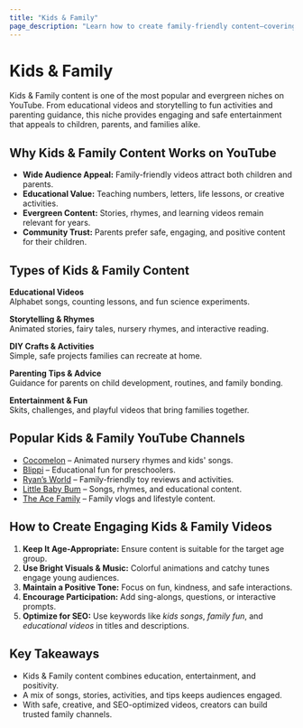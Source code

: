 ```yaml
---
title: "Kids & Family"
page_description: "Learn how to create family-friendly content—covering educational videos, fun activities, parenting tips, and entertainment for children of all ages."
---
```



# Kids & Family

Kids & Family content is one of the most popular and evergreen niches on YouTube. From educational videos and storytelling to fun activities and parenting guidance, this niche provides engaging and safe entertainment that appeals to children, parents, and families alike.

## Why Kids & Family Content Works on YouTube

- **Wide Audience Appeal:** Family-friendly videos attract both children and parents.  
- **Educational Value:** Teaching numbers, letters, life lessons, or creative activities.  
- **Evergreen Content:** Stories, rhymes, and learning videos remain relevant for years.  
- **Community Trust:** Parents prefer safe, engaging, and positive content for their children.  

## Types of Kids & Family Content

**Educational Videos**  
Alphabet songs, counting lessons, and fun science experiments.  

**Storytelling & Rhymes**  
Animated stories, fairy tales, nursery rhymes, and interactive reading.  

**DIY Crafts & Activities**  
Simple, safe projects families can recreate at home.  

**Parenting Tips & Advice**  
Guidance for parents on child development, routines, and family bonding.  

**Entertainment & Fun**  
Skits, challenges, and playful videos that bring families together.  

## Popular Kids & Family YouTube Channels

- [Cocomelon](https://www.youtube.com/@CoComelon) – Animated nursery rhymes and kids' songs.  
- [Blippi](https://www.youtube.com/@Blippi) – Educational fun for preschoolers.  
- [Ryan’s World](https://www.youtube.com/@RyansWorld) – Family-friendly toy reviews and activities.  
- [Little Baby Bum](https://www.youtube.com/@LittleBabyBum) – Songs, rhymes, and educational content.  
- [The Ace Family](https://www.youtube.com/@TheAceFamily) – Family vlogs and lifestyle content.  

## How to Create Engaging Kids & Family Videos

1. **Keep It Age-Appropriate:** Ensure content is suitable for the target age group.  
2. **Use Bright Visuals & Music:** Colorful animations and catchy tunes engage young audiences.  
3. **Maintain a Positive Tone:** Focus on fun, kindness, and safe interactions.  
4. **Encourage Participation:** Add sing-alongs, questions, or interactive prompts.  
5. **Optimize for SEO:** Use keywords like *kids songs*, *family fun*, and *educational videos* in titles and descriptions.  

## Key Takeaways

- Kids & Family content combines education, entertainment, and positivity.  
- A mix of songs, stories, activities, and tips keeps audiences engaged.  
- With safe, creative, and SEO-optimized videos, creators can build trusted family channels.  